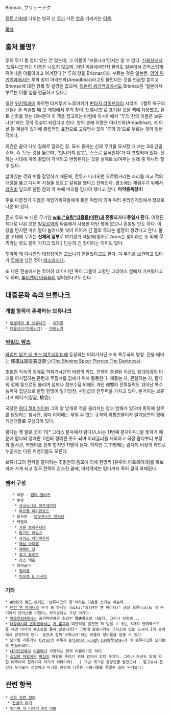 Brionac, ブリューナク

[[켈트 신화]]에 나오는 빛의 신 [[루(켈트 신화)|루]]가 가진 [[창]]을 가리키는 [[이름]].

[[목차]]
== 출처 불명? ==
루의 무기 중 창이 있는 건 맞는데, 그 이름이 '브류나크'인지는 알 수 없다. [[신화]]상에서 '브류나크'라는 이름은 나오지 않으며, 어떤 이유에서인지 몰라도 [[일본]]에서 갑작스럽게 튀어나온 이름이라고 여겨진다.[* 루의 창을 Brionac이라 부르는 것은 일본뿐. [[영어 위키백과]]에서는 루의 창이 아라드와(Areadbhar)라고도 불린다는 것을 언급할 뿐이고 Brionac에 대한 항목 및 설명은 없으며, [[일본어 위키백과]]에서도 Brionac은 '일본에서 부르는 이름'임을 언급하고 있다.]

일단 [[위키백과]]에 따르면 타케루베 노루아키가 [[판타지 라이브러리]] 시리즈 《켈트·북구의 신들》을 저술할 때 모 게임에서 루의 창이 '브류나크'로 표기된 것을 책에 차용했고, 켈트 신화를 찾는 대부분이 이 책을 참고하는 바람에 아시아에서 "루의 창의 이름은 브류나크"라는 것이 정설이 되었다고 한다. 창의 본래 이름은 아라드와(Areadbhar), 게 아살 등 제설이 있기에 중립적인 표현으로 고유명사 없이 '루의 창'으로 부르는 것이 일반적이다.

외견은 끝이 다섯 갈래로 갈라진 창. 묘사 중에는 신의 무기를 묘사할 때 쓰는 3대 단골 소재, 즉 '모든 것을 뚫으며', '빗나가지 않고', '스스로 움직인다'가 다 포함되어 있다. 신화는 시대에 따라 끝없이 각색되고 변형된다는 것을 실제로 보여주는 실례 중 하나라 할 수 있다.

살아있는 것의 피를 갈망하기 때문에, 전투가 다가오면 으르렁거리는 소리를 내고 적의 대열을 뚫고 다니며 지칠줄 모르고 살육을 했다고 전해진다. 평소에는 재워두기 위해서 [[양귀비]] 잎으로 만든 잠의 약 속에 머리를 담가야 했다고 한다. '''마약중독창!!!'''

주로 이름짓기 귀찮은 게임기획자들에게 좋은 떡밥이 되며 여러 온라인게임에서 창으로 나온 바 있다. 

흔히 루의 또 다른 무기인 '''[[wiki:"슬링"타흘룸(마탄)]]과 혼동되거나 동일시 된다.''' 어쨌든 제대로 나온 것은 [[발로르]]와의 싸움에서 사용한 마탄 밖에 없으니 혼동될 만도 하다. 이 창을 던지면 마치 팔이 늘어나듯 빛이 이어져 긴 팔의 루라는 별명이 생겼다고 한다. 물론 고대에 무기는 '''신체의 일부'''로 여겨졌기 때문에(영어로 Arms는 팔이라는 뜻 외에 '''무기'''라는 뜻도 같이 가지고 있다.) 단순히 긴 창이라는 의미도 있다.

[[투아하 데 다나안]]의 대장장이인 [[고브니]]가 만들었다고도 한다. 이 무기를 보관하고 있다가 [[루(켈트 신화)|루]]에게 넘긴 것이 [[에스라스]]다.

또 다른 전승에서는 투아하 데 다나안 족이 그들이 고향인 고리아스 섬에서 가져왔다고도 하며, [[투이렌의 아들들]]이 얻어왔다고도 한다.

== 대중문화 속의 브류나크 ==
=== 개별 항목이 존재하는 브류나크 ===
 * [[빙결계의 용 브류나크]] - [[유희왕]]
 * [[브류나크(마비노기)]] - [[마비노기]]

=== [[와일드 암즈]] ===
[[와일드 암즈 더 포스 데토네이터]]에 등장하는 의회기사단 소속 특무국의 명칭. 전용 테마는 [http://www.youtube.com/watch?v=S06YPJY84Cc 輝槍は闇を突き穿つ(The Shining Spear Pierces The Darkness)].

[[추밀원]] 직속의 정예로 의회기사단의 비장의 카드. 전쟁이 종결된 지금도 [[팔가이아]]의 미래를 어지럽히는 혼란과 무질서를 없애기 위해 활동한다. 꿰뚫는 자, 관철하는 자, 람다의 정예 등으로도 불리며 첩보나 정보수집 외에도 개인 레벨의 전투능력도 뛰어난 특수능력자 집단으로 한명 한명이 일기당천, 사단급의 전투력을 가지고 있다. 본거지는 브류나크 베이스(창금, 槍衾).

국장은 [[람다 젤비거]]이며 그의 양 날개로 적을 물리치는 창과 방패가 있으며 휘하에 실무를 담당하는 참사관, 람다 이외에는 부릴 수 없는 규격외 위험인물이자 일기당천의 정예 커맨더들로 구성되어 있다.

람다는 옛 말로 숫자 11[* 그리스 문자에서 람다(Λ,λ)는 11번째 문자이다.]을 뜻하기 때문에 람다의 정예란 11인의 정예란 뜻도 되며 이레귤러를 제외하고 국장 람다부터 부장과 참사관, 커맨더를 전부 합치면 11명이 된다. 하지만 그 11명째는 람다의 비장의 카드로 누군지는 다른 커맨더들도 모른다.

브류나크의 전력을 줄이려는 추밀원의 음모에 의해 한명씩 [유우리 아트레이데]를 확보하러 가게 되고 결국 전력이 감소한 끝에, 마지막에는 람다까지 죽어 결국 와해된다.

=== 멤버 구성 ===
    * 국장 - [[람다 젤비거]]
    * 부장
     * [[크루스니크 아트레이데]]
     * [[파르멜 아리안로드]]
    * 참사관 - [[아우구스트 헨릭센]]
    * 커맨더
     * [[가운 브라우디아]]
     * [[발가인 에일스]]
     * [[사이스 라이바우어]]
     * [[에닐 아이뎀]]
     * [[제레미 난]]
     * [[휴고 휴이트]]
     * [[히스 엑슨]]
    * 이레귤러
     * [[벨리엘]]
     * [[피오레 & 아시아]]
=== 기타 ===
 * [[ARMS]]의 [[매드 해터]]도 '브류나크의 창'이라는 기술을 쓰기는 하는데...
 * [[던전 앤 파이터]]의 무기 중 하나인 [wiki:"창(던전 앤 파이터)" 광창 브류나크]도 이 무기에서 모티브를 따왔다… 라기보다는 그냥 이거다.
 * [[영웅전설4]]에서는 공격력만큼은 최강인 '''양손검'''으로 나왔다. 그러나 상점템...
 * [[대항해시대 온라인]]에서는 [[게 불그]]와 대관석을 발견한 뒤 받을 수 있는 6개의 연계퀘스트를 깨면 마지막 퀘스트를 통해 살로니카[* 그런데 살로니카는 그리스에 있는 도시다.]의 문밖에서 발견하게 된다. 발견과 함께'브뤼냐크'라는 이름의 장비품을 얻을 수 있다.
 * 모바일 리듬게임 [[Cytus]]의 수록곡 [[Brionac ~Lugh Lamhfhata~]]가 이 브류나크를 모티브로 만들어졌다.
 * [[나이트런]]에서 [[비올레]]가 사용하는 창의 이름이기도 하다.
 * [[심심한 마왕]]에서 [[마심]]이 마왕을 죽이기 위해 얻으러 갔던 무기다. 그러나 자신도 빛에 약한 마족이라 잡자마자 자기가 리타이어(...) 그냥 개그성 등장인줄 알았으나...알고보니 천신의 무기로서 신성력과 마기를 한번에 다루는 가브리엘을 죽일수 있는 무기였다!
== 관련 항목 ==
 * [[신화 관련 정보]]
  * [[전설의 무기]]
 * [[투아하 데 다난의 4대 비보]]
